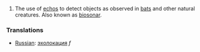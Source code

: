 #The use of [[echo]]s to detect objects as observed in [[bat]]s and other natural creatures.  Also known as [[biosonar]].

=== Translations ===
*[[Russian]]: [[эхолокация]] ''f''